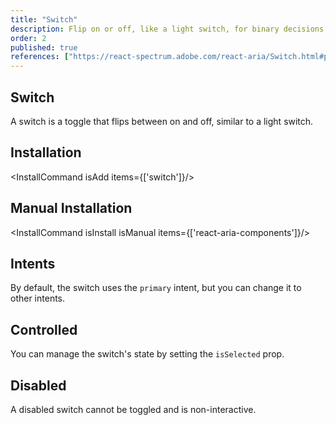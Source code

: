 ```yaml
---
title: "Switch"
description: Flip on or off, like a light switch, for binary decisions that need a simple tap to toggle states.
order: 2
published: true
references: ["https://react-spectrum.adobe.com/react-aria/Switch.html#props"]
---
```


## Switch
A switch is a toggle that flips between on and off, similar to a light switch.
<How toUse="controls/switch-demo" />

## Installation
<InstallCommand isAdd items={['switch']}/>

## Manual Installation
<InstallCommand isInstall isManual items={['react-aria-components']}/>

<SourceCode toShow='switch'/>

## Intents
By default, the switch uses the `primary` intent, but you can change it to other intents.
<How toUse="controls/switch-variant-demo"/>

## Controlled
You can manage the switch's state by setting the `isSelected` prop.
<How toUse="controls/switch-controlled-demo" />

## Disabled
A disabled switch cannot be toggled and is non-interactive.
<How toUse="controls/switch-disabled-demo" />
